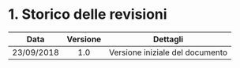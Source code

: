 # 1. Storico delle revisioni

Data | Versione | Dettagli
:-------------: | :-------------: | :-------------:
23/09/2018 | 1.0 | Versione iniziale del documento